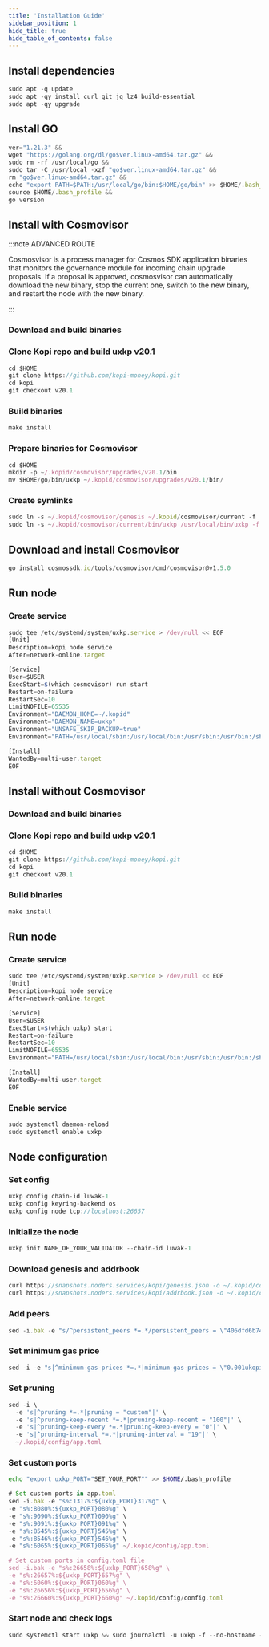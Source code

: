 ```yaml
---
title: 'Installation Guide'
sidebar_position: 1
hide_title: true
hide_table_of_contents: false
---
```



<PageTitle
  iconUrl="img/kopi-icon.svg"
  title="Kopi Installation Guide"
  chainId="luwak-1"
  version="v20.1"
/>

## Install dependencies

```js
sudo apt -q update
sudo apt -qy install curl git jq lz4 build-essential
sudo apt -qy upgrade
```

## Install GO

```js
ver="1.21.3" &&
wget "https://golang.org/dl/go$ver.linux-amd64.tar.gz" &&
sudo rm -rf /usr/local/go &&
sudo tar -C /usr/local -xzf "go$ver.linux-amd64.tar.gz" &&
rm "go$ver.linux-amd64.tar.gz" &&
echo "export PATH=$PATH:/usr/local/go/bin:$HOME/go/bin" >> $HOME/.bash_profile &&
source $HOME/.bash_profile &&
go version
```

## Install with Cosmovisor

:::note ADVANCED ROUTE

Cosmosvisor is a process manager for Cosmos SDK application binaries that monitors the governance module for incoming chain upgrade proposals. If a proposal is approved, cosmosvisor can automatically download the new binary, stop the current one, switch to the new binary, and restart the node with the new binary.

:::

### Download and build binaries

### Clone Kopi repo and build uxkp v20.1

```js
cd $HOME
git clone https://github.com/kopi-money/kopi.git
cd kopi
git checkout v20.1
```

### Build binaries

```js
make install
```

### Prepare binaries for Cosmovisor

```js
cd $HOME
mkdir -p ~/.kopid/cosmovisor/upgrades/v20.1/bin
mv $HOME/go/bin/uxkp ~/.kopid/cosmovisor/upgrades/v20.1/bin/
```

### Create symlinks

```js
sudo ln -s ~/.kopid/cosmovisor/genesis ~/.kopid/cosmovisor/current -f
sudo ln -s ~/.kopid/cosmovisor/current/bin/uxkp /usr/local/bin/uxkp -f
```

## Download and install Cosmovisor

```js
go install cosmossdk.io/tools/cosmovisor/cmd/cosmovisor@v1.5.0
```

## Run node

### Create service

```js
sudo tee /etc/systemd/system/uxkp.service > /dev/null << EOF
[Unit]
Description=kopi node service
After=network-online.target

[Service]
User=$USER
ExecStart=$(which cosmovisor) run start
Restart=on-failure
RestartSec=10
LimitNOFILE=65535
Environment="DAEMON_HOME=~/.kopid"
Environment="DAEMON_NAME=uxkp"
Environment="UNSAFE_SKIP_BACKUP=true"
Environment="PATH=/usr/local/sbin:/usr/local/bin:/usr/sbin:/usr/bin:/sbin:/bin:/usr/games:/usr/local/games:/snap/bin:~/.kopid/cosmovisor/current/bin"

[Install]
WantedBy=multi-user.target
EOF
```

## Install without Cosmovisor

### Download and build binaries

### Clone Kopi repo and build uxkp v20.1

```js
cd $HOME
git clone https://github.com/kopi-money/kopi.git
cd kopi
git checkout v20.1
```

### Build binaries

```js
make install
```

## Run node

### Create service

```js
sudo tee /etc/systemd/system/uxkp.service > /dev/null << EOF
[Unit]
Description=kopi node service
After=network-online.target

[Service]
User=$USER
ExecStart=$(which uxkp) start
Restart=on-failure
RestartSec=10
LimitNOFILE=65535
Environment="PATH=/usr/local/sbin:/usr/local/bin:/usr/sbin:/usr/bin:/sbin:/bin:/usr/games:/usr/local/games:/snap/bin"

[Install]
WantedBy=multi-user.target
EOF
```

### Enable service

```js
sudo systemctl daemon-reload
sudo systemctl enable uxkp
```

## Node configuration

### Set config

```js
uxkp config chain-id luwak-1
uxkp config keyring-backend os
uxkp config node tcp://localhost:26657
```

### Initialize the node

```js
uxkp init NAME_OF_YOUR_VALIDATOR --chain-id luwak-1
```

### Download genesis and addrbook

```js
curl https://snapshots.noders.services/kopi/genesis.json -o ~/.kopid/config/genesis.json
curl https://snapshots.noders.services/kopi/addrbook.json -o ~/.kopid/config/addrbook.json
```

### Add peers

```js
sed -i.bak -e "s/^persistent_peers *=.*/persistent_peers = \"406dfd6b74324722137c38c8a70dfacee45bac01@kopi-rpc.noders.services:30756\"/" ~/.kopid/config/config.toml
```

### Set minimum gas price

```js
sed -i -e "s|^minimum-gas-prices *=.*|minimum-gas-prices = \"0.001ukopi\"|" ~/.kopid/config/app.toml
```

### Set pruning

```js
sed -i \
  -e 's|^pruning *=.*|pruning = "custom"|' \
  -e 's|^pruning-keep-recent *=.*|pruning-keep-recent = "100"|' \
  -e 's|^pruning-keep-every *=.*|pruning-keep-every = "0"|' \
  -e 's|^pruning-interval *=.*|pruning-interval = "19"|' \
  ~/.kopid/config/app.toml
```

### Set custom ports

```bash
echo "export uxkp_PORT="SET_YOUR_PORT"" >> $HOME/.bash_profile
```

```js
# Set custom ports in app.toml
sed -i.bak -e "s%:1317%:${uxkp_PORT}317%g" \
-e "s%:8080%:${uxkp_PORT}080%g" \
-e "s%:9090%:${uxkp_PORT}090%g" \
-e "s%:9091%:${uxkp_PORT}091%g" \
-e "s%:8545%:${uxkp_PORT}545%g" \
-e "s%:8546%:${uxkp_PORT}546%g" \
-e "s%:6065%:${uxkp_PORT}065%g" ~/.kopid/config/app.toml

# Set custom ports in config.toml file
sed -i.bak -e "s%:26658%:${uxkp_PORT}658%g" \
-e "s%:26657%:${uxkp_PORT}657%g" \
-e "s%:6060%:${uxkp_PORT}060%g" \
-e "s%:26656%:${uxkp_PORT}656%g" \
-e "s%:26660%:${uxkp_PORT}660%g" ~/.kopid/config/config.toml
```

### Start node and check logs

```js
sudo systemctl start uxkp && sudo journalctl -u uxkp -f --no-hostname -o cat
```
